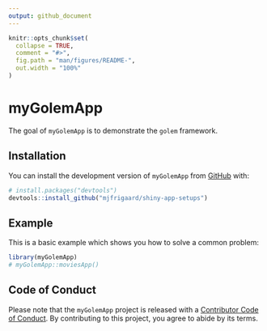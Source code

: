 ```yaml
---
output: github_document
---
```


<!-- README.md is generated from README.Rmd. Please edit that file -->

```r
knitr::opts_chunk$set(
  collapse = TRUE,
  comment = "#>",
  fig.path = "man/figures/README-",
  out.width = "100%"
)
```

# myGolemApp

<!-- badges: start -->
<!-- badges: end -->

The goal of `myGolemApp` is to demonstrate the `golem` framework.

## Installation

You can install the development version of `myGolemApp` from [GitHub](https://github.com/) with:

``` r
# install.packages("devtools")
devtools::install_github("mjfrigaard/shiny-app-setups")
```

## Example

This is a basic example which shows you how to solve a common problem:

```r
library(myGolemApp)
# myGolemApp::moviesApp()
```

## Code of Conduct

Please note that the `myGolemApp` project is released with a [Contributor Code of Conduct](https://contributor-covenant.org/version/2/1/CODE_OF_CONDUCT.html). By contributing to this project, you agree to abide by its terms.
